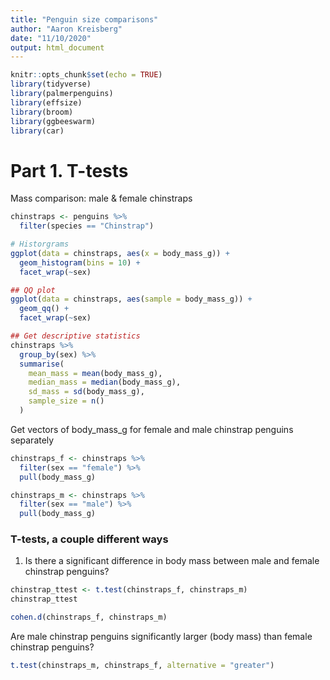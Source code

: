 ```yaml
---
title: "Penguin size comparisons"
author: "Aaron Kreisberg"
date: "11/10/2020"
output: html_document
---
```


```r
knitr::opts_chunk$set(echo = TRUE)
library(tidyverse)
library(palmerpenguins)
library(effsize)
library(broom)
library(ggbeeswarm)
library(car)
```

# Part 1. T-tests

Mass comparison: male & female chinstraps

```r
chinstraps <- penguins %>% 
  filter(species == "Chinstrap")

# Historgrams
ggplot(data = chinstraps, aes(x = body_mass_g)) +
  geom_histogram(bins = 10) +
  facet_wrap(~sex)

## QQ plot
ggplot(data = chinstraps, aes(sample = body_mass_g)) +
  geom_qq() +
  facet_wrap(~sex)

## Get descriptive statistics
chinstraps %>%
  group_by(sex) %>% 
  summarise(
    mean_mass = mean(body_mass_g),
    median_mass = median(body_mass_g),
    sd_mass = sd(body_mass_g),
    sample_size = n()
  )

```

Get vectors of body_mass_g for female and male chinstrap penguins separately

```r
chinstraps_f <- chinstraps %>% 
  filter(sex == "female") %>% 
  pull(body_mass_g)

chinstraps_m <- chinstraps %>% 
  filter(sex == "male") %>% 
  pull(body_mass_g)
```

### T-tests, a couple different ways

1. Is there a significant difference in body mass between male and female chinstrap penguins?

```r
chinstrap_ttest <- t.test(chinstraps_f, chinstraps_m)
chinstrap_ttest

cohen.d(chinstraps_f, chinstraps_m)
```
Are male chinstrap penguins significantly larger (body mass) than female chinstrap penguins?

```r
t.test(chinstraps_m, chinstraps_f, alternative = "greater")
```

